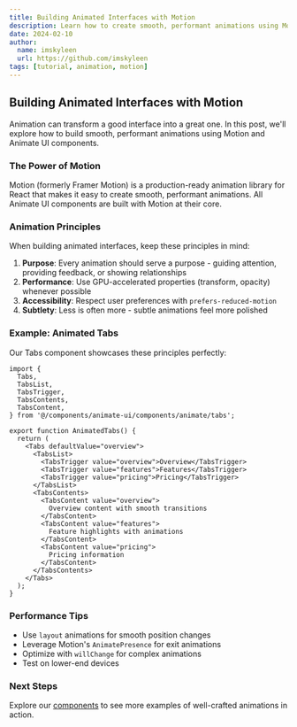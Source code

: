```yaml
---
title: Building Animated Interfaces with Motion
description: Learn how to create smooth, performant animations using Motion and Animate UI components.
date: 2024-02-10
author:
  name: imskyleen
  url: https://github.com/imskyleen
tags: [tutorial, animation, motion]
---
```


## Building Animated Interfaces with Motion

Animation can transform a good interface into a great one. In this post, we'll explore how to build smooth, performant animations using Motion and Animate UI components.

### The Power of Motion

Motion (formerly Framer Motion) is a production-ready animation library for React that makes it easy to create smooth, performant animations. All Animate UI components are built with Motion at their core.

### Animation Principles

When building animated interfaces, keep these principles in mind:

1. **Purpose**: Every animation should serve a purpose - guiding attention, providing feedback, or showing relationships
2. **Performance**: Use GPU-accelerated properties (transform, opacity) whenever possible
3. **Accessibility**: Respect user preferences with `prefers-reduced-motion`
4. **Subtlety**: Less is often more - subtle animations feel more polished

### Example: Animated Tabs

Our Tabs component showcases these principles perfectly:

```tsx
import {
  Tabs,
  TabsList,
  TabsTrigger,
  TabsContents,
  TabsContent,
} from '@/components/animate-ui/components/animate/tabs';

export function AnimatedTabs() {
  return (
    <Tabs defaultValue="overview">
      <TabsList>
        <TabsTrigger value="overview">Overview</TabsTrigger>
        <TabsTrigger value="features">Features</TabsTrigger>
        <TabsTrigger value="pricing">Pricing</TabsTrigger>
      </TabsList>
      <TabsContents>
        <TabsContent value="overview">
          Overview content with smooth transitions
        </TabsContent>
        <TabsContent value="features">
          Feature highlights with animations
        </TabsContent>
        <TabsContent value="pricing">
          Pricing information
        </TabsContent>
      </TabsContents>
    </Tabs>
  );
}
```

### Performance Tips

- Use `layout` animations for smooth position changes
- Leverage Motion's `AnimatePresence` for exit animations
- Optimize with `willChange` for complex animations
- Test on lower-end devices

### Next Steps

Explore our [components](/docs/components) to see more examples of well-crafted animations in action.

